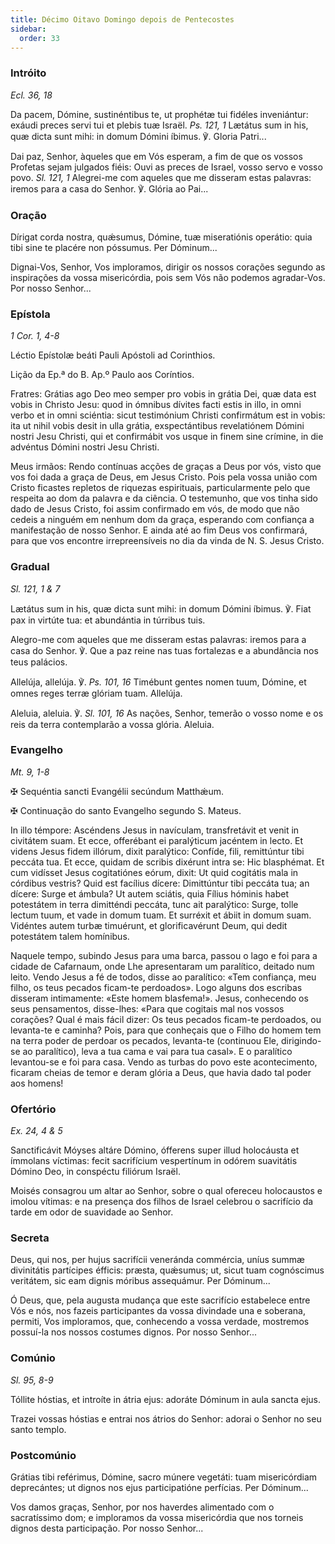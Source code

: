 ```yaml
---
title: Décimo Oitavo Domingo depois de Pentecostes
sidebar:
  order: 33
---
```


### Intróito

<em>Ecl. 36, 18</em>

<div class="side-by-side not-content">

Da pacem, Dómine, sustinéntibus te, ut prophétæ tui fidéles inveniántur: exáudi preces servi tui et plebis tuæ Israël. <em>Ps. 121, 1</em> Lætátus sum in his, quæ dicta sunt mihi: in domum Dómini íbimus. ℣. Gloria Patri...

Dai paz, Senhor, àqueles que em Vós esperam, a fim de que os vossos Profetas sejam julgados fiéis: Ouvi as preces de Israel, vosso servo e vosso povo. <em>Sl. 121, 1</em> Alegrei-me com aqueles que me disseram estas palavras: iremos para a casa do Senhor. ℣. Glória ao Pai...

</div>

### Oração

<div class="side-by-side not-content">

Dírigat corda nostra, quǽsumus, Dómine, tuæ miseratiónis operátio: quia tibi sine te placére non póssumus. Per Dóminum...

Dignai-Vos, Senhor, Vos imploramos, dirigir os nossos corações segundo as inspirações da vossa misericórdia, pois sem Vós não podemos agradar-Vos. Por nosso Senhor...

</div>

### Epístola

<em>1 Cor. 1, 4-8</em>

<div class="side-by-side not-content">

Léctio Epístolæ beáti Pauli Apóstoli ad Corinthios.

Lição da Ep.ª do B. Ap.º Paulo aos Coríntios.

Fratres: Grátias ago Deo meo semper pro vobis in grátia Dei, quæ data est vobis in Christo Jesu: quod in ómnibus dívites facti estis in illo, in omni verbo et in omni sciéntia: sicut testimónium Christi confirmátum est in vobis: ita ut nihil vobis desit in ulla grátia, exspectántibus revelatiónem Dómini nostri Jesu Christi, qui et confirmábit vos usque in finem sine crímine, in die advéntus Dómini nostri Jesu Christi.

Meus irmãos: Rendo contínuas acções de graças a Deus por vós, visto que vos foi dada a graça de Deus, em Jesus Cristo. Pois pela vossa união com Cristo ficastes repletos de riquezas espirituais, particularmente pelo que respeita ao dom da palavra e da ciência. O testemunho, que vos tinha sido dado de Jesus Cristo, foi assim confirmado em vós, de modo que não cedeis a ninguém em nenhum dom da graça, esperando com confiança a manifestação de nosso Senhor. E ainda até ao fim Deus vos confirmará, para que vos encontre irrepreensíveis no dia da vinda de N. S. Jesus Cristo.

</div>

### Gradual

<em>Sl. 121, 1 & 7</em>

<div class="side-by-side not-content">

Lætátus sum in his, quæ dicta sunt mihi: in domum Dómini íbimus. ℣. Fiat pax in virtúte tua: et abundántia in túrribus tuis.

Alegro-me com aqueles que me disseram estas palavras: iremos para a casa do Senhor. ℣. Que a paz reine nas tuas fortalezas e a abundância nos teus palácios.

Allelúja, allelúja. ℣. <em>Ps. 101, 16</em> Timébunt gentes nomen tuum, Dómine, et omnes reges terræ glóriam tuam. Allelúja.

Aleluia, aleluia. ℣. <em>Sl. 101, 16</em> As nações, Senhor, temerão o vosso nome e os reis da terra contemplarão a vossa glória. Aleluia.

</div>

### Evangelho

<em>Mt. 9, 1-8</em>

<div class="side-by-side not-content">

<span class="cross text-red-500">✠</span> Sequéntia sancti Evangélii secúndum Matthǽum.

<span class="cross text-red-500">✠</span> Continuação do santo Evangelho segundo
S. Mateus.

In illo témpore: Ascéndens Jesus in navículam, transfretávit et venit in civitátem suam. Et ecce, offerébant ei paralýticum jacéntem in lecto. Et videns Jesus fidem illórum, dixit paralýtico: Confíde, fili, remittúntur tibi peccáta tua. Et ecce, quidam de scribis dixérunt intra se: Hic blasphémat. Et cum vidísset Jesus cogitatiónes eórum, dixit: Ut quid cogitátis mala in córdibus vestris? Quid est facílius dícere: Dimittúntur tibi peccáta tua; an dícere: Surge et ámbula? Ut autem sciátis, quia Fílius hóminis habet potestátem in terra dimitténdi peccáta, tunc ait paralýtico: Surge, tolle lectum tuum, et vade in domum tuam. Et surréxit et ábiit in domum suam. Vidéntes autem turbæ timuérunt, et glorificavérunt Deum, qui dedit potestátem talem homínibus.

Naquele tempo, subindo Jesus para uma barca, passou o lago e foi para a cidade de Cafarnaum, onde Lhe apresentaram um paralítico, deitado num leito. Vendo Jesus a fé de todos, disse ao paralítico: «Tem confiança, meu filho, os teus pecados ficam-te perdoados». Logo alguns dos escribas disseram intimamente: «Este homem blasfema!». Jesus, conhecendo os seus pensamentos, disse-lhes: «Para que cogitais mal nos vossos corações? Qual é mais fácil dizer: Os teus pecados ficam-te perdoados, ou levanta-te e caminha? Pois, para que conheçais que o Filho do homem tem na terra poder de perdoar os pecados, levanta-te (continuou Ele, dirigindo-se ao paralítico), leva a tua cama e vai para tua casal». E o paralítico levantou-se e foi para casa. Vendo as turbas do povo este acontecimento, ficaram cheias de temor e deram glória a Deus, que havia dado tal poder aos homens!

</div>

### Ofertório

<em>Ex. 24, 4 & 5</em>

<div class="side-by-side not-content">

Sanctificávit Móyses altáre Dómino, ófferens super illud holocáusta et ímmolans víctimas: fecit sacrifícium vespertínum in odórem suavitátis Dómino Deo, in conspéctu filiórum Israël.

Moisés consagrou um altar ao Senhor, sobre o qual ofereceu holocaustos e imolou vítimas: e na presença dos filhos de Israel celebrou o sacrifício da tarde em odor de suavidade ao Senhor.

</div>

### Secreta

<div class="side-by-side not-content">

Deus, qui nos, per hujus sacrifícii veneránda commércia, uníus summæ divinitátis partícipes éfficis: præsta, quǽsumus; ut, sicut tuam cognóscimus veritátem, sic eam dignis móribus assequámur. Per Dóminum...

Ó Deus, que, pela augusta mudança que este sacrifício estabelece entre Vós e nós, nos fazeis participantes da vossa divindade una e soberana, permiti, Vos imploramos, que, conhecendo a vossa verdade, mostremos possuí-la nos nossos costumes dignos. Por nosso Senhor...

</div>

### Comúnio

<em>Sl. 95, 8-9</em>

<div class="side-by-side not-content">

Tóllite hóstias, et introíte in átria ejus: adoráte Dóminum in aula sancta ejus.

Trazei vossas hóstias e entrai nos átrios do Senhor: adorai o Senhor no seu santo templo.

</div>

### Postcomúnio

<div class="side-by-side not-content">

Grátias tibi reférimus, Dómine, sacro múnere vegetáti: tuam misericórdiam deprecántes; ut dignos nos ejus participatióne perfícias. Per Dóminum...

Vos damos graças, Senhor, por nos haverdes alimentado com o sacratíssimo dom; e imploramos da vossa misericórdia que nos torneis dignos desta participação. Por nosso Senhor...

</div>
